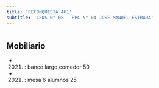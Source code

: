 ```yaml
---
title: 'RECONQUISTA 461'
subtitle: 'CENS N° 08 - EPC N° 04 JOSE MANUEL ESTRADA'
---
```


#


## Mobiliario

*  (2021) : banco largo comedor 50 

*  (2021) : mesa 6 alumnos 25 




